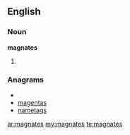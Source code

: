 ==English==

===Noun===
'''magnates'''

# {{plural of|[[magnate]]}}

===Anagrams===
* {{alphagram|aaegmnst}}
* [[magentas#English|magentas]]
* [[nametags#English|nametags]]

[[ar:magnates]]
[[my:magnates]]
[[te:magnates]]